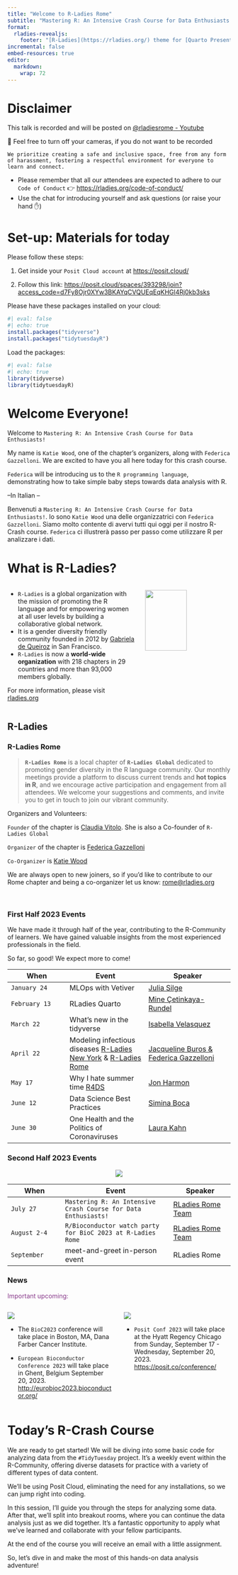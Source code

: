 ```yaml
---
title: "Welcome to R-Ladies Rome"
subtitle: "Mastering R: An Intensive Crash Course for Data Enthusiasts!<br><br>July 27, 2023"
format: 
  rladies-revealjs:
    footer: "[R-Ladies](https://rladies.org/) theme for [Quarto Presentations](https://quarto.org/docs/presentations/revealjs/index.html). Code available on [GitHub](https://github.com/beatrizmilz/quarto-rladies-theme)."
incremental: false
embed-resources: true
editor: 
  markdown: 
    wrap: 72
---
```


# Disclaimer {background-color="#562457"}

This talk is recorded and will be posted on
[@rladiesrome - Youtube](https://www.youtube.com/@rladiesrome)

🚫 Feel free to turn off your cameras, if you do not want to be recorded

`We prioritize creating a safe and inclusive space, free from any form of harassment, fostering a respectful environment for everyone to learn and connect.`

-   Please remember that all our attendees are expected to adhere to our `Code of Conduct` 👉 <https://rladies.org/code-of-conduct/>
- Use the chat for introducing yourself and ask questions (or raise your hand ✋)





# Set-up: Materials for today {.smaller}


Please follow these steps:

1.  Get inside your `Posit Cloud account` at <https://posit.cloud/>

2.  Follow this link: <https://posit.cloud/spaces/393298/join?access_code=d7Fy8Ojr0XYw3BKAYqCVQUEqEqKHGl4Rj0kb3sks>


Please have these packages installed on your cloud:
```r
#| eval: false
#| echo: true
install.packages("tidyverse")
install.packages("tidytuesdayR")
```

Load the packages:
```r
#| eval: false
#| echo: true
library(tidyverse)
library(tidytuesdayR)
```



# Welcome Everyone! {.smaller}

Welcome to `Mastering R: An Intensive Crash Course for Data Enthusiasts!`

My name is `Katie Wood`, one of the chapter's organizers, along with `Federica Gazzelloni`. We are excited to have you all here today for this crash course.

`Federica` will be introducing us to the `R programming language`, demonstrating how to take simple baby steps towards data analysis with R.

--In Italian --

Benvenuti a `Mastering R: An Intensive Crash Course for Data Enthusiasts!`. Io sono `Katie Wood` una delle organizzatrici con `Federica Gazzelloni`. 
Siamo molto contente di avervi tutti qui oggi per il nostro R-Crash course. 
`Federica` ci illustrerà passo per passo come utilizzare R per analizzare i dati.  



# What is R-Ladies? {.smaller}

::: columns
::: {.column width="60%"}
-   `R-Ladies` is a global organization with the mission of promoting
    the R language and for empowering women at all user levels by building a
    collaborative global network.
-   It is a gender diversity friendly community founded in 2012 by
    [Gabriela de
    Queiroz](https://rladies.org/united-states-rladies/name/gabriela-de-queiroz/)
    in San Francisco.
-   `R-Ladies` is now a **world-wide organization** with 218 chapters in
    29 countries and more than 93,000 members globally.

For more information, please visit [rladies.org](rladies.org)
:::

::: {.column width="40%"}
![](https://media.giphy.com/media/meziKcZ0Jm1E0H6eqC/giphy.gif){width="70%"}
:::
:::



## R-Ladies {.smaller}

::: panel-tabset
### R-Ladies Rome

> **`R-Ladies Rome`** is a local chapter of **`R-Ladies Global`**
> dedicated to promoting gender diversity in the R language community.
> Our monthly meetings provide a platform to discuss current trends and
> **hot topics in R**, and we encourage active participation and
> engagement from all attendees. We welcome your suggestions and
> comments, and invite you to get in touch to join our vibrant
> community.

Organizers and Volunteers:

`Founder` of the chapter is [Claudia
Vitolo](https://rladies.org/italy-rladies/name/claudia-vitolo/). She is
also a Co-founder of `R-Ladies Global`

`Organizer` of the chapter is [Federica
Gazzelloni](https://federicagazzelloni.netlify.app)

`Co-Organizer` is [Katie
Wood](https://www.linkedin.com/in/katie-wood-omca%E2%84%A2-92060817/)

We are always open to new joiners, so if you'd like to contribute to our
Rome chapter and being a co-organizer let us know:
[rome\@rladies.org](mailto:rome@rladies.org){.email}

<br>

### First Half 2023 Events{.smaller}

We have made it through half of the year, contributing to the R-Community of learners. We have gained valuable insights from the most experienced professionals in the field.

So far, so good! We expect more to come!

::: {style="color: #e89075"}
| When       | Event                                                                                                                | Speaker                                                                                         |
|-------------------|--------------------------|----------------------------|
| `January 24`  | MLOps with Vetiver                                                                                                   | [Julia Silge](https://juliasilge.com/)                                                          |
| `February 13` | RLadies Quarto                                                                                                       | [Mine Çetinkaya-Rundel](https://mine-cr.com/)                                                   |
| `March 22`    | What's new in the tidyverse                                                                                          | [Isabella Velasquez](https://ivelasq.rbind.io/about.html)                                       |
| `April 22`    | Modeling infectious diseases [R-Ladies New York](https://www.meetup.com/rladies-newyork/) & [R-Ladies Rome](https://www.meetup.com/rladies-rome/) | [Jacqueline Buros & Federica Gazzelloni](https://www.meetup.com/rladies-rome/events/292629944/) |
| `May 17`      | Why I hate summer time [R4DS](https://www.rfordatasci.com/)                                                              | [Jon Harmon](https://www.linkedin.com/in/jonthegeek/)                                           |
| `June 12`  | Data Science Best Practices                                                                                        | [Simina Boca](https://twitter.com/siminaboca)                                                   |
| `June 30`  | One Health and the Politics of Coronaviruses                                                                      | [Laura Kahn](https://twitter.com/LauraKahn1)                                                    |
:::

### Second Half 2023 Events

::: {style="color: #e89075"}

<center>
![](https://media.giphy.com/media/3o72F7RrTPW6jymXew/giphy.gif)
</center>


| When   | Event          | Speaker |
|--------|----------------|---------|
| `July 27` | `Mastering R: An Intensive Crash Course for Data Enthusiasts!` | [RLadies Rome Team](https://rladiesrome.quarto.pub/website/about.html)     |
| `August 2-4` | `R/Bioconductor watch party for BioC 2023 at R-Ladies Rome` | [RLadies Rome Team](https://rladiesrome.quarto.pub/website/about.html)     |  
| `September`| meet-and-greet in-person event |   RLadies Rome |





:::


### News

::: {style="color: #88398A"}
Important upcoming:
:::

::: columns
::: {.column width="50%"}
![](images/bioconductor.png)

- The `BioC2023` conference will take place in Boston, MA, Dana Farber Cancer Institute.

- `European Bioconductor Conference 2023` will take place in Ghent, Belgium September 20, 2023.
[http://eurobioc2023.bioconductor.org/](http://eurobioc2023.bioconductor.org/)
:::

::: {.column width="50%"}
<img src="https://pbs.twimg.com/media/FmS6UE1aUAA7V0B?format=jpg&name=medium">

- `Posit Conf 2023` will take place at the Hyatt Regency Chicago from Sunday, September 17 - Wednesday, September 20, 2023. [https://posit.co/conference/](https://posit.co/conference/)
:::

:::
:::

# Today's R-Crash Course {.smaller}

We are ready to get started! We will be diving into some basic code for analyzing data from the `#TidyTuesday` project. It's a weekly event within the R-Community, offering diverse datasets for practice with a variety of different types of data content. 

We'll be using Posit Cloud, eliminating the need for any installations, so we can jump right into coding.

In this session, I'll guide you through the steps for analyzing some data. After that, we'll split into breakout rooms, where you can continue the data analysis just as we did together. It's a fantastic opportunity to apply what we've learned and collaborate with your fellow participants.

At the end of the course you will receive an email with a little assignment.

So, let's dive in and make the most of this hands-on data analysis adventure! 

